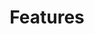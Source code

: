---
order: 90
xref: choco-features
title: Features
description: This is the main entry point for available features in Chocolatey CLI
---